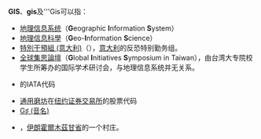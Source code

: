 {{NoteTA|zh-cn:信息; zh-hk:資訊; zh-tw:資訊;}}
'''GIS'''、'''gis'''及'''Gis可以指：

* [[地理信息系统|地理信息系统]]（'''G'''eographic '''I'''nformation '''S'''ystem）
* [[地理信息科學|地理信息科學]]（'''G'''eo-'''I'''nformation '''S'''cience）
* [[特別干預組_(意大利)|特別干預組 (意大利)]]（{{lang-it|'''G'''ruppo di '''I'''ntervento '''S'''peciale}}），[[意大利|意大利]]的反恐特别勤务组。
* [[全球集思論壇|全球集思論壇]]（'''G'''lobal '''I'''nitiatives '''S'''ymposium in Taiwan），由台湾大专院校学生所筹办的国际学术研讨会，与地理信息系统并无关系。
* {{link-en|吉斯伯恩机场|Gisborne Airport}}的IATA代码
* [[通用磨坊|通用磨坊]]在[[纽约证券交易所|纽约证券交易所]]的股票代码
* [[G♯_(音名)|G♯ (音名)]]
* {{link-en|吉斯 (伊朗)|Gis, Iran}}，[[伊朗|伊朗]][[霍爾木茲甘省|霍爾木茲甘省]]的一个村庄。

{{disambig|cat=三字拉丁字母縮寫消歧義}}